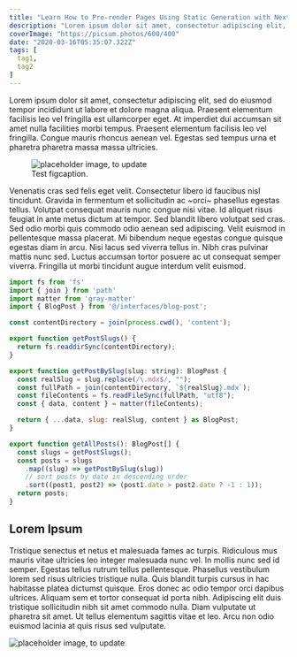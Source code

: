 ```yaml
---
title: "Learn How to Pre-render Pages Using Static Generation with Next.js"
description: "Lorem ipsum dolor sit amet, consectetur adipiscing elit, sed do eiusmod tempor incididunt ut labore et dolore magna aliqua. Praesent elementum facilisis leo vel fringilla est ullamcorper eget. At imperdiet dui accumsan sit amet nulla facilities morbi tempus."
coverImage: "https://picsum.photos/600/400"
date: "2020-03-16T05:35:07.322Z"
tags: [
  tag1,
  tag2
]
---
```


Lorem ipsum dolor sit amet, consectetur adipiscing elit, sed do eiusmod tempor incididunt ut labore et dolore magna aliqua. Praesent elementum facilisis leo vel fringilla est ullamcorper eget. At imperdiet dui accumsan sit amet nulla facilities morbi tempus. Praesent elementum facilisis leo vel fringilla. Congue mauris rhoncus aenean vel. Egestas sed tempus urna et pharetra pharetra massa massa ultricies.

<figure data-align="wide">
  <img
    src="https://picsum.photos/1200/500"
    alt="placeholder image, to update"
  />
  <figcaption>Test figcaption.</figcaption>
</figure>

Venenatis cras sed felis eget velit. Consectetur libero id faucibus nisl tincidunt. Gravida in fermentum et sollicitudin ac ~orci~ phasellus egestas tellus. Volutpat consequat mauris nunc congue nisi vitae. Id aliquet risus feugiat in ante metus dictum at tempor. Sed blandit libero volutpat sed cras. Sed odio morbi quis commodo odio aenean sed adipiscing. Velit euismod in pellentesque massa placerat. Mi bibendum neque egestas congue quisque egestas diam in arcu. Nisi lacus sed viverra tellus in. Nibh cras pulvinar mattis nunc sed. Luctus accumsan tortor posuere ac ut consequat semper viverra. Fringilla ut morbi tincidunt augue interdum velit euismod.

```js showLineNumbers
import fs from 'fs'
import { join } from 'path'
import matter from 'gray-matter'
import { BlogPost } from '@/interfaces/blog-post';

const contentDirectory = join(process.cwd(), 'content');

export function getPostSlugs() {
  return fs.readdirSync(contentDirectory);
}

export function getPostBySlug(slug: string): BlogPost {
  const realSlug = slug.replace(/\.mdx$/, "");
  const fullPath = join(contentDirectory, `${realSlug}.mdx`);
  const fileContents = fs.readFileSync(fullPath, "utf8");
  const { data, content } = matter(fileContents);

  return { ...data, slug: realSlug, content } as BlogPost;
}

export function getAllPosts(): BlogPost[] {
  const slugs = getPostSlugs();
  const posts = slugs
    .map((slug) => getPostBySlug(slug))
    // sort posts by date in descending order
    .sort((post1, post2) => (post1.date > post2.date ? -1 : 1));
  return posts;
}
```

## Lorem Ipsum

Tristique senectus et netus et malesuada fames ac turpis. Ridiculous mus mauris vitae ultricies leo integer malesuada nunc vel. In mollis nunc sed id semper. Egestas tellus rutrum tellus pellentesque. Phasellus vestibulum lorem sed risus ultricies tristique nulla. Quis blandit turpis cursus in hac habitasse platea dictumst quisque. Eros donec ac odio tempor orci dapibus ultrices. Aliquam sem et tortor consequat id porta nibh. Adipiscing elit duis tristique sollicitudin nibh sit amet commodo nulla. Diam vulputate ut pharetra sit amet. Ut tellus elementum sagittis vitae et leo. Arcu non odio euismod lacinia at quis risus sed vulputate.

<img
  src="https://picsum.photos/1200/500"
  alt="placeholder image, to update"
  data-align="wide"
/>

